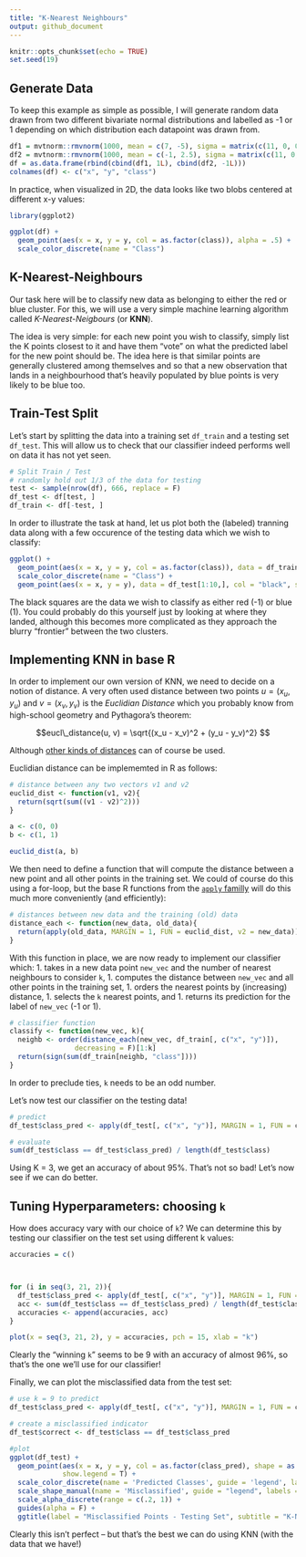 ```yaml
---
title: "K-Nearest Neighbours"
output: github_document
---
```


```r
knitr::opts_chunk$set(echo = TRUE)
set.seed(19)
```

## Generate Data

To keep this example as simple as possible, I will generate random data drawn from two different bivariate normal distributions and labelled as -1 or 1 depending on which distribution each datapoint was drawn from.

```r
df1 = mvtnorm::rmvnorm(1000, mean = c(7, -5), sigma = matrix(c(11, 0, 0, 11), 2, 2))
df2 = mvtnorm::rmvnorm(1000, mean = c(-1, 2.5), sigma = matrix(c(11, 0, 0, 11), 2, 2))
df = as.data.frame(rbind(cbind(df1, 1L), cbind(df2, -1L)))
colnames(df) <- c("x", "y", "class")
```

In practice, when visualized in 2D, the data looks like two blobs centered at different x-y values:

```r
library(ggplot2)

ggplot(df) +
  geom_point(aes(x = x, y = y, col = as.factor(class)), alpha = .5) +
  scale_color_discrete(name = "Class")
```

## K-Nearest-Neighbours

Our task here will be to classify new data as belonging to either the red or blue cluster. For this, we will use a very simple machine learning algorithm called *K-Nearest-Neigbours* (or **KNN**). 

The idea is very simple: for each new point you wish to classify, simply list the K points closest to it and have them "vote" on what the predicted label for the new point should be. The idea here is that similar points are generally clustered among themselves and so that a new observation that lands in a neighbourhood that's heavily populated by blue points is very likely to be blue too.

## Train-Test Split
Let's start by splitting the data into a training set `df_train` and a testing set `df_test`. This will allow us to check that our classifier indeed performs well on data it has not yet seen.

```r
# Split Train / Test
# randomly hold out 1/3 of the data for testing
test <- sample(nrow(df), 666, replace = F) 
df_test <- df[test, ]
df_train <- df[-test, ]
```

In order to illustrate the task at hand, let us plot both the (labeled) tranning data along with a few occurence of the testing data which we wish to classify:

```r
ggplot() +
  geom_point(aes(x = x, y = y, col = as.factor(class)), data = df_train, alpha = .25) +
  scale_color_discrete(name = "Class") +
  geom_point(aes(x = x, y = y), data = df_test[1:10,], col = "black", shape = 15)
```

The black squares are the data we wish to classify as either red (-1) or blue (1). You could probably do this yourself just by looking at where they landed, although this becomes more complicated as they approach the blurry "frontier" between the two clusters.

## Implementing KNN in base R

In order to implement our own version of KNN, we need to decide on a notion of distance. A very often used distance between two points $u = (x_u, y_u)$ and $v = (x_v, y_v)$ is the *Euclidian Distance* which you probably know from high-school geometry and Pythagora's theorem:

$$eucl\_distance(u, v) =  \sqrt{(x_u - x_v)^2 + (y_u - y_v)^2} $$

Although [other kinds of distances](link.com) can of course be used.

Euclidian distance can be implememted in R as follows:

```r
# distance between any two vectors v1 and v2
euclid_dist <- function(v1, v2){
  return(sqrt(sum((v1 - v2)^2)))
}

a <- c(0, 0)
b <- c(1, 1)

euclid_dist(a, b)
```

We then need to define a function that will compute the distance between a new point and all other points in the training set. We could of course do this using a for-loop, but the base R functions from the [`apply` familly](coollink.com) will do this much more conveniently (and efficiently):

```r
# distances between new data and the training (old) data
distance_each <- function(new_data, old_data){
  return(apply(old_data, MARGIN = 1, FUN = euclid_dist, v2 = new_data))
}
```

With this function in place, we are now ready to implement our classifier which:
    1. takes in a new data point `new_vec` and the number of nearest neighbours to consider `k`,
    1. computes the distance between `new_vec` and all other points in the training set,
    1. orders the nearest points by (increasing) distance,
    1. selects the `k` nearest points, and
    1. returns its prediction for the label of `new_vec` (-1 or 1).


```r
# classifier function
classify <- function(new_vec, k){
  neighb <- order(distance_each(new_vec, df_train[, c("x", "y")]),
                decreasing = F)[1:k]
  return(sign(sum(df_train[neighb, "class"])))
}
```

In order to preclude ties, `k` needs to be an odd number.

Let's now test our classifier on the testing data!

```r
# predict
df_test$class_pred <- apply(df_test[, c("x", "y")], MARGIN = 1, FUN = classify, k = 3)

# evaluate
sum(df_test$class == df_test$class_pred) / length(df_test$class)
```

Using K = 3, we get an accuracy of about 95%. That's not so bad! Let's now see if we can do better.

## Tuning Hyperparameters: choosing `k`

How does accuracy vary with our choice of `k`? We can determine this by testing our classifier on the test set using different k values:

```r
accuracies = c()



for (i in seq(3, 21, 2)){
  df_test$class_pred <- apply(df_test[, c("x", "y")], MARGIN = 1, FUN = classify, k = i)
  acc <- sum(df_test$class == df_test$class_pred) / length(df_test$class)
  accuracies <- append(accuracies, acc)
}

plot(x = seq(3, 21, 2), y = accuracies, pch = 15, xlab = "k")
```


Clearly the "winning `k`" seems to be 9 with an accuracy of almost 96%, so that's the one we'll use for our classifier!

Finally, we can plot the misclassified data from the test set:

```r
# use k = 9 to predict
df_test$class_pred <- apply(df_test[, c("x", "y")], MARGIN = 1, FUN = classify, k = 9)

# create a misclassified indicator
df_test$correct <- df_test$class == df_test$class_pred

#plot
ggplot(df_test) +
  geom_point(aes(x = x, y = y, col = as.factor(class_pred), shape = as.factor(correct), alpha = as.factor(!correct)),
             show.legend = T) +
  scale_color_discrete(name = 'Predicted Classes', guide = 'legend', labels = c('-1', "1")) +
  scale_shape_manual(name = 'Misclassified', guide = "legend", labels = c("Yes", "No"), values = c(4, 20)) +
  scale_alpha_discrete(range = c(.2, 1)) +
  guides(alpha = F) +
  ggtitle(label = "Misclassified Points - Testing Set", subtitle = "K-Nearest-Neighbours [K = 9]")
```

Clearly this isn't perfect -- but that's the best we can do using KNN (with the data that we have!)
